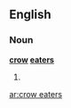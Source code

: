 ==English==

===Noun===
'''[[crow]] [[eat]]ers'''

# {{plural of|[[crow eater]]}}

[[ar:crow eaters]]